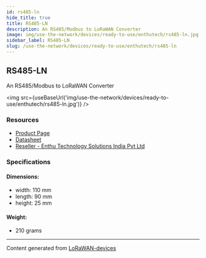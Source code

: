 ```yaml
---
id: rs485-ln
hide_title: true
title: RS485-LN
description: An RS485/Modbus to LoRaWAN Converter
image: img/use-the-network/devices/ready-to-use/enthutech/rs485-ln.jpg
sidebar_label: RS485-LN
slug: /use-the-network/devices/ready-to-use/enthutech/rs485-ln
---
```



## RS485-LN

An RS485/Modbus to LoRaWAN Converter

<img src={useBaseUrl('img/use-the-network/devices/ready-to-use/enthutech/rs485-ln.jpg')} />

### Resources

- [Product Page](http://www.dragino.com/products/lora-lorawan-end-node/item/154-rs485-ln.html)
- [Datasheet](http://www.dragino.com/products/lora-lorawan-end-node/item/154-rs485-ln.html)
- [Reseller - Enthu Technology Solutions India Pvt Ltd](https://www.enthutech.in/zh_HK/shop/product/rs485-ln-modbus-to-lorawan-converter-415)

### Specifications

#### Dimensions:

- width: 110 mm
- length: 90 mm
- height: 25 mm

#### Weight:

- 210 grams

---

Content generated from [LoRaWAN-devices](https://github.com/TheThingsNetwork/lorawan-devices)
